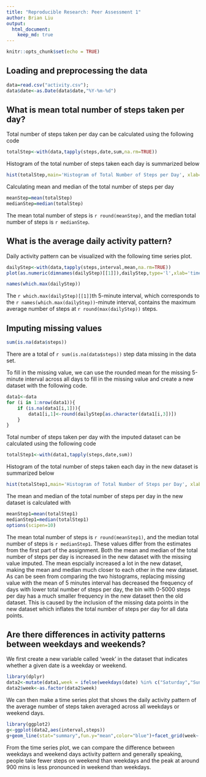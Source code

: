 ```yaml
---
title: "Reproducible Research: Peer Assessment 1"
author: Brian Liu
output: 
  html_document:
    keep_md: true
---
```

```r
knitr::opts_chunk$set(echo = TRUE)
```


## Loading and preprocessing the data
```r
data=read.csv("activity.csv");
data$date<-as.Date(data$date,"%Y-%m-%d")
```

## What is mean total number of steps taken per day?
Total number of steps taken per day can be calculated using the following code
```r
totalStep<-with(data,tapply(steps,date,sum,na.rm=TRUE))
```
Histogram of the total number of steps taken each day is summarized below
```r
hist(totalStep,main='Histogram of Total Number of Steps per Day', xlab='Total Number of Steps per Day')
```

Calculating mean and median of the total number of steps per day
```r
meanStep=mean(totalStep)
medianStep=median(totalStep)
```
The mean total number of steps is `r round(meanStep)`, and the median total number of steps is `r medianStep`.


## What is the average daily activity pattern?
Daily activity pattern can be visualized with the following time series plot.
```r
dailyStep<-with(data,tapply(steps,interval,mean,na.rm=TRUE))
plot(as.numeric(dimnames(dailyStep)[[1]]),dailyStep,type='l',xlab='time interval(min)',ylab='average number of steps',main='Average Daily Activity Pattern')
```
```r
names(which.max(dailyStep))
```
The `r which.max(dailyStep)[[1]]`th 5-minute interval, which corresponds to the `r names(which.max(dailyStep))`-minute interval, contains the maximum average number of steps at `r round(max(dailyStep))` steps.


## Imputing missing values
```r
sum(is.na(data$steps))
```
There are a total of `r sum(is.na(data$steps))` step data missing in the data set.

To fill in the missing value, we can use the rounded mean for the missing 5-minute interval across all days to fill in the missing value and create a new dataset with the following code.

```r
data1<-data
for (i in 1:nrow(data1)){
    if (is.na(data1[i,1])){
        data1[i,1]<-round(dailyStep[as.character(data1[i,3])])
    }
}
``` 

Total number of steps taken per day with the imputed dataset can be calculated using the following code
```r
totalStep1<-with(data1,tapply(steps,date,sum))
```
Histogram of the total number of steps taken each day in the new dataset is summarized below
```r
hist(totalStep1,main='Histogram of Total Number of Steps per Day', xlab='Total Number of Steps per Day')
```

The mean and median of the total number of steps per day in the new dataset is calculated with
```r
meanStep1=mean(totalStep1)
medianStep1=median(totalStep1)
options(scipen=10)
```

The mean total number of steps is `r round(meanStep1)`, and the median total number of steps is `r medianStep1`. These values differ from the estimates from the first part of the assignment. Both the mean and median of the total number of steps per day is increased in the new dataset with the missing value imputed. The mean espcially increased a lot in the new dataset, making the mean and median much closer to each other in the new dataset. As can be seen from comparing the two histograms, replacing missing value with the mean of 5 minutes interval has decreased the frequency of days with lower total number of steps per day, the bin with 0-5000 steps per day has a much smaller frequency in the new dataset then the old dataset. This is caused by the inclusion of the missing data points in the new dataset which inflates the total number of steps per day for all data points. 

## Are there differences in activity patterns between weekdays and weekends?
We first create a new variable called 'week' in the dataset that indicates whether a given date is a weekday or weekend. 
```r
library(dplyr)
data2<-mutate(data1,week = ifelse(weekdays(date) %in% c("Saturday","Sunday"),"weekend","weekday"))
data2$week<-as.factor(data2$week)
```
We can then make a time series plot that shows the daily activity pattern of the average number of steps taken averaged across all weekdays or weekend days.
```r
library(ggplot2)
g<-ggplot(data2,aes(interval,steps))
g+geom_line(stat="summary",fun.y="mean",color="blue")+facet_grid(week~.)+labs(x='time interval (min)',y='average number of steps',title='Daily Activity Pattern')
```

From the time series plot, we can compare the difference between weekdays and weekend days activity pattern and generally speaking, people take fewer steps on weekend than weekdays and the peak at around 900 mins is less pronounced in weekend than weekdays.